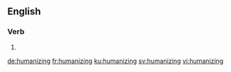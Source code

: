 ==English==

===Verb===
{{head|en|present participle}}

# {{present participle of|humanize|lang=en|nocat=1}}

[[de:humanizing]]
[[fr:humanizing]]
[[ku:humanizing]]
[[sv:humanizing]]
[[vi:humanizing]]